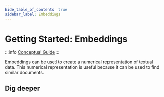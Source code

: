 ```yaml
---
hide_table_of_contents: true
sidebar_label: Embeddings
---
```



# Getting Started: Embeddings

:::info
[Conceptual Guide](https://docs.langchain.com/docs/components/models/text-embedding-model)
:::

Embeddings can be used to create a numerical representation of textual data. This numerical representation is useful because it can be used to find similar documents.

## Dig deeper

<DocCardList />
